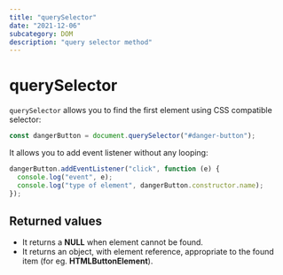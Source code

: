 ```yaml
---
title: "querySelector"
date: "2021-12-06"
subcategory: DOM
description: "query selector method"
---
```


# querySelector

`querySelector` allows you to find the first element using CSS compatible selector:

```js
const dangerButton = document.querySelector("#danger-button");
```

It allows you to add event listener without any looping:

```js
dangerButton.addEventListener("click", function (e) {
  console.log("event", e);
  console.log("type of element", dangerButton.constructor.name);
});
```

## Returned values

* It returns a **NULL** when element cannot be found.
* It returns an object, with element reference, appropriate to the found item (for eg. **HTMLButtonElement**).
